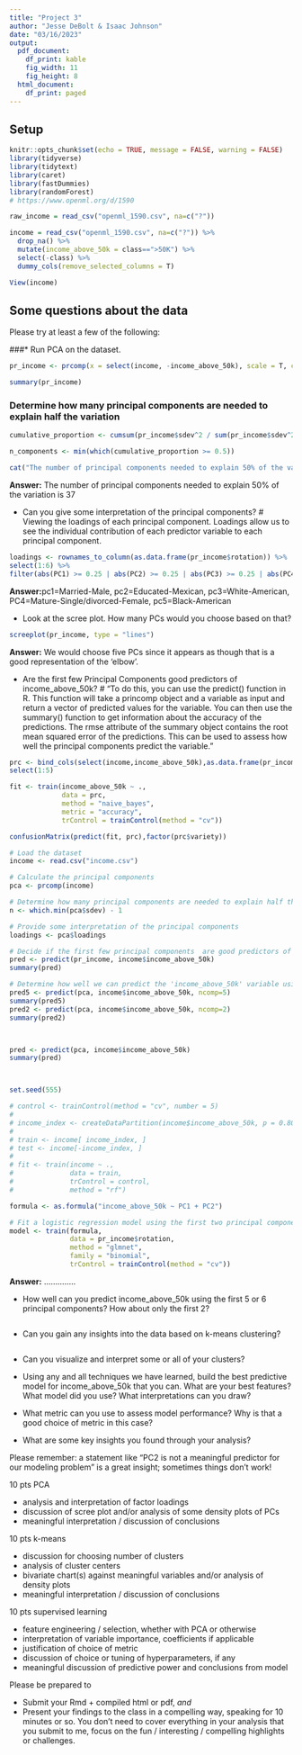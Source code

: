 ```yaml
---
title: "Project 3"
author: "Jesse DeBolt & Isaac Johnson"
date: "03/16/2023"
output:
  pdf_document:
    df_print: kable
    fig_width: 11
    fig_height: 8
  html_document:
    df_print: paged
---
```



## Setup
```r
knitr::opts_chunk$set(echo = TRUE, message = FALSE, warning = FALSE)
library(tidyverse)
library(tidytext)
library(caret)
library(fastDummies)
library(randomForest)
# https://www.openml.org/d/1590

raw_income = read_csv("openml_1590.csv", na=c("?"))

income = read_csv("openml_1590.csv", na=c("?")) %>%
  drop_na() %>%
  mutate(income_above_50k = class==">50K") %>%
  select(-class) %>%
  dummy_cols(remove_selected_columns = T)

View(income)

```

## Some questions about the data

Please try at least a few of the following:

###* Run PCA on the dataset.
```r
pr_income <- prcomp(x = select(income, -income_above_50k), scale = T, center = T)

summary(pr_income)
```


### Determine how many principal components are needed to explain half the variation
```r
cumulative_proportion <- cumsum(pr_income$sdev^2 / sum(pr_income$sdev^2))

n_components <- min(which(cumulative_proportion >= 0.5))

cat("The number of principal components needed to explain 50% of the variation is", n_components)

```

**Answer:** The number of principal components needed to explain 50% of the variation is 37


* Can you give some interpretation of the principal components?
# Viewing the loadings of each principal component. Loadings allow us to see the individual contribution of each predictor variable to each principal component.
```r
loadings <- rownames_to_column(as.data.frame(pr_income$rotation)) %>%
select(1:6) %>%
filter(abs(PC1) >= 0.25 | abs(PC2) >= 0.25 | abs(PC3) >= 0.25 | abs(PC4) >= 0.25 | abs(PC5) >= 0.25)

```

**Answer:**pc1=Married-Male, pc2=Educated-Mexican, pc3=White-American, PC4=Mature-Single/divorced-Female, pc5=Black-American


* Look at the scree plot. How many PCs would you choose based on that?
```r
screeplot(pr_income, type = "lines")

```
**Answer:** We would choose five PCs since it appears as though that is a good representation of the 'elbow'.


* Are the first few Principal Components good predictors of income_above_50k?
# "To do this, you can use the predict() function in R. This function will take a princomp object and a variable as input and return a vector of predicted values for the variable. You can then use the summary() function to get information about the accuracy of the predictions. The rmse attribute of the summary object contains the root mean squared error of the predictions. This can be used to assess how well the principal components predict the variable."
```r

prc <- bind_cols(select(income,income_above_50k),as.data.frame(pr_income$x)) %>%
select(1:5)

fit <- train(income_above_50k ~ .,
             data = prc,
             method = "naive_bayes",
             metric = "accuracy",
             trControl = trainControl(method = "cv"))

confusionMatrix(predict(fit, prc),factor(prc$variety))
```







```r

# Load the dataset
income <- read.csv("income.csv")

# Calculate the principal components
pca <- prcomp(income)

# Determine how many principal components are needed to explain half the variation
n <- which.min(pca$sdev) - 1

# Provide some interpretation of the principal components
loadings <- pca$loadings

# Decide if the first few principal components  are good predictors of the 'income_above_50k' variable
pred <- predict(pr_income, income$income_above_50k)
summary(pred)

# Determine how well we can predict the 'income_above_50k' variable using the first five or six principal components and just the first two
pred5 <- predict(pca, income$income_above_50k, ncomp=5)
summary(pred5)
pred2 <- predict(pca, income$income_above_50k, ncomp=2)
summary(pred2)



pred <- predict(pca, income$income_above_50k)
summary(pred)



set.seed(555)

# control <- trainControl(method = "cv", number = 5)
# 
# income_index <- createDataPartition(income$income_above_50k, p = 0.80, list = FALSE)
# 
# train <- income[ income_index, ]
# test <- income[-income_index, ]
# 
# fit <- train(income ~ .,
#              data = train,
#              trControl = control,
#              method = "rf")

formula <- as.formula("income_above_50k ~ PC1 + PC2")

# Fit a logistic regression model using the first two principal components
model <- train(formula,
               data = pr_income$rotation,
               method = "glmnet",
               family = "binomial",
               trControl = trainControl(method = "cv"))

```
**Answer:** ..............


* How well can you predict income_above_50k using the first 5 or 6 principal components? How about only the first 2?
```r

```


* Can you gain any insights into the data based on k-means clustering? 
```r


```



* Can you visualize and interpret some or all of your clusters?



* Using any and all techniques we have learned, build the best predictive model for income_above_50k that you can. What are your best features? What model did you use? What interpretations can you draw?



* What metric can you use to assess model performance? Why is that a good choice of metric in this case?



* What are some key insights you found through your analysis?

Please remember: a statement like "PC2 is not a meaningful predictor for our modeling problem" is a great insight; sometimes things don't work!

10 pts PCA

* analysis and interpretation of factor loadings
* discussion of scree plot and/or analysis of some density plots of PCs
* meaningful interpretation / discussion of conclusions 

10 pts k-means

* discussion for choosing number of clusters
* analysis of cluster centers
* bivariate chart(s) against meaningful variables and/or analysis of density plots
* meaningful interpretation / discussion of conclusions 

10 pts supervised learning

* feature engineering / selection, whether with PCA or otherwise
* interpretation of variable importance, coefficients if applicable
* justification of choice of metric
* discussion of choice or tuning of hyperparameters, if any
* meaningful discussion of predictive power and conclusions from model

Please be prepared to 

* Submit your Rmd + compiled html or pdf, *and*
* Present your findings to the class in a compelling way, speaking for 10 minutes or so. You don't need to cover everything in your analysis that you submit to me, focus on the fun / interesting / compelling highlights or challenges.


```r

```

